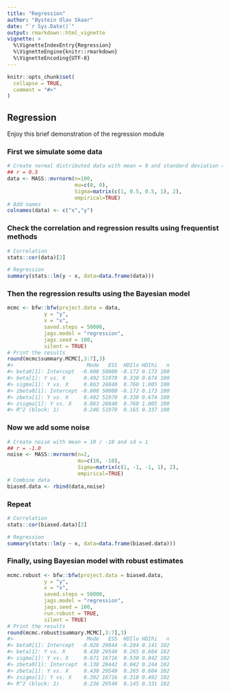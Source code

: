 ---
title: "Regression"
author: "Øystein Olav Skaar"
date: "`r Sys.Date()`"
output: rmarkdown::html_vignette
vignette: >
  %\VignetteIndexEntry{Regression}
  %\VignetteEngine{knitr::rmarkdown}
  %\VignetteEncoding{UTF-8}
---

```{r setup, include = FALSE}
knitr::opts_chunk$set(
  collapse = TRUE,
  comment = "#>"
)
```


## Regression

Enjoy this brief demonstration of the regression module



### First we simulate some data
```{r simulatedata}
# Create normal distributed data with mean = 0 and standard deviation = 1
## r = 0.5
data <- MASS::mvrnorm(n=100,
                      mu=c(0, 0),
                      Sigma=matrix(c(1, 0.5, 0.5, 1), 2),
                      empirical=TRUE)
# Add names
colnames(data) <- c("x","y")
```

### Check the correlation and regression results using frequentist methods

```{r freq1}
# Correlation
stats::cor(data)[2]

# Regression
summary(stats::lm(y ~ x, data=data.frame(data)))
```

### Then the regression results using the Bayesian model
```{r baeys1, eval = FALSE}
mcmc <- bfw::bfw(project.data = data,
            y = "y",
            x = "x",
            saved.steps = 50000,
            jags.model = "regression",
            jags.seed = 100,
            silent = TRUE)
# Print the results            
round(mcmc$summary.MCMC[,3:7],3)
#>                        Mode   ESS  HDIlo HDIhi   n
#> beta0[1]: Intercept  -0.008 50000 -0.172 0.173 100
#> beta[1]: Y vs. X      0.492 51970  0.330 0.674 100
#> sigma[1]: Y vs. X     0.863 28840  0.760 1.005 100
#> zbeta0[1]: Intercept -0.008 50000 -0.172 0.173 100
#> zbeta[1]: Y vs. X     0.492 51970  0.330 0.674 100
#> zsigma[1]: Y vs. X    0.863 28840  0.760 1.005 100
#> R^2 (block: 1)        0.246 51970  0.165 0.337 100
```

### Now we add some noise
```{r noise}
# Create noise with mean = 10 / -10 and sd = 1
## r = -1.0
noise <- MASS::mvrnorm(n=2,
                       mu=c(10, -10),
                       Sigma=matrix(c(1, -1, -1, 1), 2),
                       empirical=TRUE)
# Combine data
biased.data <- rbind(data,noise)
```

### Repeat
```{r freq2}
# Correlation
stats::cor(biased.data)[2]

# Regression
summary(stats::lm(y ~ x, data=data.frame(biased.data)))
```

### Finally, using Bayesian model with robust estimates
```{r baeys2, eval = FALSE}
mcmc.robust <- bfw::bfw(project.data = biased.data,
            y = "y",
            x = "x",
            saved.steps = 50000,
            jags.model = "regression",
            jags.seed = 100,
            run.robust = TRUE,
            silent = TRUE)
# Print the results            
round(mcmc.robust$summary.MCMC[,3:7],3)
#>                        Mode   ESS  HDIlo HDIhi   n
#> beta0[1]: Intercept  -0.026 29844 -0.204 0.141 102
#> beta[1]: Y vs. X      0.430 29549  0.265 0.604 102
#> sigma[1]: Y vs. X     0.671 16716  0.530 0.842 102
#> zbeta0[1]: Intercept  0.138 28442  0.042 0.244 102
#> zbeta[1]: Y vs. X     0.430 29549  0.265 0.604 102
#> zsigma[1]: Y vs. X    0.392 16716  0.310 0.492 102
#> R^2 (block: 1)        0.236 29549  0.145 0.331 102
```
